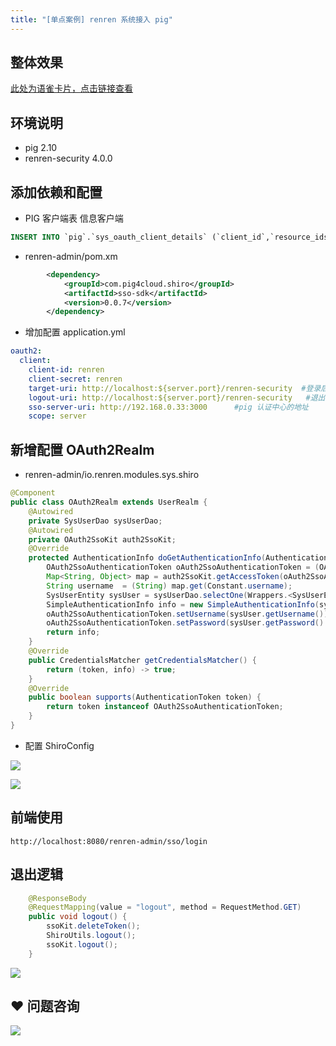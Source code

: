 ```yaml
---
title: "[单点案例] renren 系统接入 pig"
---
```


## 整体效果
[此处为语雀卡片，点击链接查看](https://www.yuque.com/docs/14036158#puDxg)

## 环境说明


+ pig 2.10
+ renren-security 4.0.0





## 添加依赖和配置
+ PIG 客户端表 信息客户端

```sql
INSERT INTO `pig`.`sys_oauth_client_details` (`client_id`,`resource_ids`,`client_secret`,`scope`,`authorized_grant_types`,`web_server_redirect_uri`,`authorities`,`access_token_validity`,`refresh_token_validity`,`additional_information`,`autoapprove`) VALUES ('renren',NULL,'renren','server','refresh_token,authorization_code','http://localhost:8080/renren-admin/sso/login',NULL,43200,2592001,NULL,'true');
```

+ renren-admin/pom.xm 



```xml
		<dependency>
			<groupId>com.pig4cloud.shiro</groupId>
			<artifactId>sso-sdk</artifactId>
			<version>0.0.7</version>
		</dependency>
```



+ 增加配置 application.yml

```yaml
oauth2:
  client:
    client-id: renren
    client-secret: renren
    target-uri: http://localhost:${server.port}/renren-security  #登录后跳转到首页的地址
    logout-uri: http://localhost:${server.port}/renren-security   #退出后跳转的地址
    sso-server-uri: http://192.168.0.33:3000      #pig 认证中心的地址
    scope: server
```

## 新增配置 OAuth2Realm


+ renren-admin/io.renren.modules.sys.shiro

```java
@Component
public class OAuth2Realm extends UserRealm {
    @Autowired
    private SysUserDao sysUserDao;
    @Autowired
    private OAuth2SsoKit auth2SsoKit;
    @Override
    protected AuthenticationInfo doGetAuthenticationInfo(AuthenticationToken token) throws AuthenticationException {
        OAuth2SsoAuthenticationToken oAuth2SsoAuthenticationToken = (OAuth2SsoAuthenticationToken) token;
        Map<String, Object> map = auth2SsoKit.getAccessToken(oAuth2SsoAuthenticationToken.getCode());
        String username  = (String) map.get(Constant.username);
        SysUserEntity sysUser = sysUserDao.selectOne(Wrappers.<SysUserEntity>lambdaQuery().eq(SysUserEntity::getUsername,username));
        SimpleAuthenticationInfo info = new SimpleAuthenticationInfo(sysUser, sysUser.getPassword(), ByteSource.Util.bytes(sysUser.getSalt()), getName());
        oAuth2SsoAuthenticationToken.setUsername(sysUser.getUsername());
        oAuth2SsoAuthenticationToken.setPassword(sysUser.getPassword().toCharArray());
        return info;
    }
    @Override
    public CredentialsMatcher getCredentialsMatcher() {
        return (token, info) -> true;
    }
    @Override
    public boolean supports(AuthenticationToken token) {
        return token instanceof OAuth2SsoAuthenticationToken;
    }
}
```

+ 配置 ShiroConfig

![](https://cdn.nlark.com/yuque/0/2020/png/283679/1601977572787-3ed26630-eda4-49a0-9bc6-c047f5a27e44.png)

![](https://cdn.nlark.com/yuque/0/2020/png/283679/1601977605304-c640af1a-a3d0-4919-899f-1c3c880d7a74.png)

## 前端使用


```shell
http://localhost:8080/renren-admin/sso/login
```

## 退出逻辑
```java
    @ResponseBody
    @RequestMapping(value = "logout", method = RequestMethod.GET)
    public void logout() {
        ssoKit.deleteToken();
        ShiroUtils.logout();
        ssoKit.logout();
    }
```

![](https://cdn.nlark.com/yuque/0/2020/png/283679/1601979272644-934ef2b2-ddfc-4fdd-b68d-9cd0c6565240.png)



## ❤  问题咨询
![](https://cdn.nlark.com/yuque/0/2022/gif/283679/1662563973685-c22e9831-db66-42b5-973f-886d25d1e0e7.gif)

